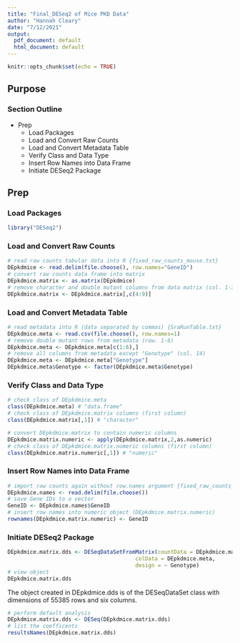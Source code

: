 ```yaml
---
title: "Final_DESeq2 of Mice PKD Data"
author: "Hannah Cleary"
date: "7/12/2021"
output: 
  pdf_document: default
  html_document: default
---
```


```r
knitr::opts_chunk$set(echo = TRUE)
```

## Purpose

### Section Outline

* Prep
  + Load Packages
  + Load and Convert Raw Counts
  + Load and Convert Metadata Table
  + Verify Class and Data Type
  + Insert Row Names into Data Frame
  + Initiate DESeq2 Package

## Prep

### Load Packages
```r
library("DESeq2")
```

### Load and Convert Raw Counts
```r
# read raw counts tabular data into R {fixed_raw_counts_mouse.txt}
DEpkdmice <- read.delim(file.choose(), row.names="GeneID")
# convert raw counts data frame into matrix
DEpkdmice.matrix <- as.matrix(DEpkdmice)
# remove character and double mutant columns from data matrix (col. 1-3, 10-12)
DEpkdmice.matrix <- DEpkdmice.matrix[,c(4:9)]
```

### Load and Convert Metadata Table
```r
# read metadata into R (data separated by commas) {SraRunTable.txt}
DEpkdmice.meta <- read.csv(file.choose(), row.names=1)
# remove double mutant rows from metadata (row. 1-6)
DEpkdmice.meta <- DEpkdmice.meta[c(1:6),]
# remove all columns from metadata except "Genotype" (col. 14)
DEpkdmice.meta <- DEpkdmice.meta["Genotype"]
DEpkdmice.meta$Genotype <- factor(DEpkdmice.meta$Genotype)
```

### Verify Class and Data Type
```r
# check class of DEpkdmice.meta
class(DEpkdmice.meta) # "data.frame"
# check class of DEpkdmice.matrix columns (first column)
class(DEpkdmice.matrix[,1]) # "character"
```

```r
# convert DEpkdmice.matrix to contain numeric columns
DEpkdmice.matrix.numeric <- apply(DEpkdmice.matrix,2,as.numeric)
# check class of DEpkdmice.matrix.numeric columns (first column)
class(DEpkdmice.matrix.numeric[,1]) # "numeric"
```

### Insert Row Names into Data Frame
```r
# import raw counts again without row.names argument {fixed_raw_counts_mouse.txt}
DEpkdmice.names <- read.delim(file.choose())
# save Gene IDs to a vector
GeneID <- DEpkdmice.names$GeneID
# insert row names into numeric object (DEpkdmice.matrix.numeric)
rownames(DEpkdmice.matrix.numeric) <- GeneID
```

### Initiate DESeq2 Package
```r
DEpkdmice.matrix.dds <- DESeqDataSetFromMatrix(countData = DEpkdmice.matrix.numeric,
                                        colData = DEpkdmice.meta,
                                        design = ~ Genotype)
# view object
DEpkdmice.matrix.dds 
```
The object created in DEpkdmice.dds is of the DESeqDataSet class with dimensions of 55385 rows and six columns. 

```r
# perform default analysis
DEpkdmice.matrix.dds <- DESeq(DEpkdmice.matrix.dds)
# list the coefficents
resultsNames(DEpkdmice.matrix.dds)
```


